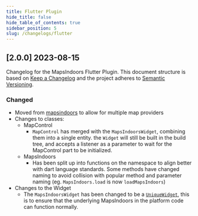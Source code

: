 ```yaml
---
title: Flutter Plugin
hide_title: false
hide_table_of_contents: true
sidebar_position: 5
slug: /changelogs/flutter
---
```



<!--
### Added        for new features.
### Changed      for changes in existing functionality.
### Deprecated   for soon-to-be removed features.
### Removed      for now removed features.
### Fixed        for any bug fixes.
### Security     in case of vulnerabilities.
-->

## [2.0.0] 2023-08-15

Changelog for the MapsIndoors Flutter Plugin. This document structure is based on [Keep a Changelog](http://keepachangelog.com/en/1.0.0/) and the project adheres to [Semantic Versioning](http://semver.org/spec/v2.0.0.html).

### Changed
- Moved from [mapsindoors](https://pub.dev/packages/mapsindoors) to allow for multiple map providers
- Changes to classes:
  - MapControl
    - ``MapControl`` has merged with the ``MapsIndoorsWidget``, combining them into a single entity. the ``Widget`` will still be built in the build tree, and accepts a listener as a parameter to wait for the MapControl part to be initialized.
  - MapsIndoors
    - Has been split up into functions on the namespace to align better with dart language standards. Some methods have changed naming to avoid collision with popular method and parameter naming (eg. ``MapsIndoors.load`` is now ``loadMapsIndoors``)
- Changes to the Widget
  - The ``MapsIndoorsWidget`` has been changed to be a [``UniqueWidget``](https://api.flutter.dev/flutter/widgets/UniqueWidget-class.html), this is to ensure that the underlying MapsIndoors in the platform code can function normally.